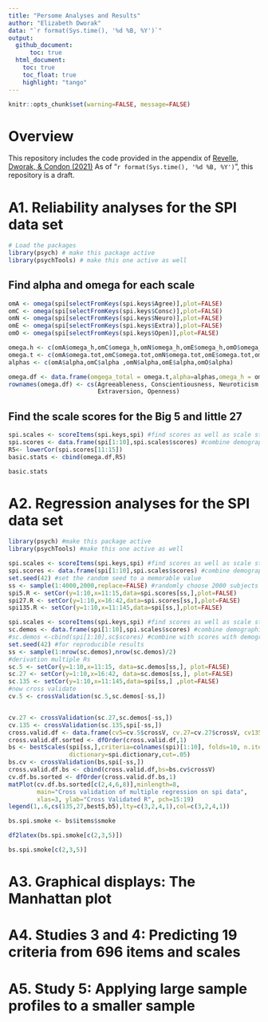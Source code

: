 ```yaml
---
title: "Persome Analyses and Results"
author: "Elizabeth Dworak"
data: "`r format(Sys.time(), '%d %B, %Y')`"
output: 
  github_document:
      toc: true
  html_document:
    toc: true
    toc_float: true
    highlight: "tango"
---
```


```r
knitr::opts_chunk$set(warning=FALSE, message=FALSE)
```

# Overview
This repository includes the code provided in the appendix of [Revelle, Dworak, &amp; Condon (2021)](https://doi.org/10.1016/j.paid.2020.109905) As of "`r format(Sys.time(), '%d %B, %Y')`", this repository is a draft.

# A1. Reliability analyses for the SPI data set
```r
# Load the packages
library(psych) # make this package active
library(psychTools) # make this one active as well
```

## Find alpha and omega for each scale

```r
omA <- omega(spi[selectFromKeys(spi.keys$Agree)],plot=FALSE)
omC <- omega(spi[selectFromKeys(spi.keys$Consc)],plot=FALSE)
omN <- omega(spi[selectFromKeys(spi.keys$Neuro)],plot=FALSE)
omE <- omega(spi[selectFromKeys(spi.keys$Extra)],plot=FALSE)
omO <- omega(spi[selectFromKeys(spi.keys$Open)],plot=FALSE)

omega.h <- c(omA$omega_h,omC$omega_h,omN$omega_h,omE$omega_h,omO$omega_h)
omega.t <- c(omA$omega.tot,omC$omega.tot,omN$omega.tot,omE$omega.tot,omO$omega.tot)
alphas <- c(omA$alpha,omC$alpha ,omN$alpha,omE$alpha,omO$alpha)

omega.df <- data.frame(omgega_total = omega.t,alpha=alphas,omega_h = omega.h)
rownames(omega.df) <- cs(Agreeableness, Conscientiousness, Neuroticism,
                         Extraversion, Openness)
```

## Find the scale scores for the Big 5 and little 27

```r
spi.scales <- scoreItems(spi.keys,spi) #find scores as well as scale statistics
spi.scores <- data.frame(spi[1:10],spi.scales$scores) #combine demographics and scores
R5<- lowerCor(spi.scores[11:15])
basic.stats <- cbind(omega.df,R5)
```

```r
basic.stats
```

# A2. Regression analyses for the SPI data set 
```r
library(psych) #make this package active
library(psychTools) #make this one active as well
```

```r
spi.scales <- scoreItems(spi.keys,spi) #find scores as well as scale statistics
spi.scores <- data.frame(spi[1:10],spi.scales$scores) #combine demographics and scores
set.seed(42) #set the random seed to a memorable value
ss <- sample(1:4000,2000,replace=FALSE) #randomly choose 2000 subjects
spi5.R <- setCor(y=1:10,x=11:15,data=spi.scores[ss,],plot=FALSE)
spi27.R <- setCor(y=1:10,x=16:42,data=spi.scores[ss,],plot=FALSE)
spi135.R <- setCor(y=1:10,x=11:145,data=spi[ss,],plot=FALSE)

spi.scales <- scoreItems(spi.keys,spi) #find scores as well as scale statistics
sc.demos <- data.frame(spi[1:10],spi.scales$scores) #combine demographics and scores
#sc.demos <-cbind(spi[1:10],sc$scores) #combine with scores with demographics
set.seed(42) #for reproducible results
ss <- sample(1:nrow(sc.demos),nrow(sc.demos)/2)
#derivation multiple Rs
sc.5 <- setCor(y=1:10,x=11:15, data=sc.demos[ss,], plot=FALSE)
sc.27 <- setCor(y=1:10,x=16:42, data=sc.demos[ss,], plot=FALSE)
sc.135 <- setCor(y=1:10,x=11:145,data=spi[ss,] ,plot=FALSE)
#now cross validate
cv.5 <- crossValidation(sc.5,sc.demos[-ss,])


cv.27 <- crossValidation(sc.27,sc.demos[-ss,])
cv.135 <- crossValidation(sc.135,spi[-ss,])
cross.valid.df <- data.frame(cv5=cv.5$crossV, cv.27=cv.27$crossV, cv135=cv.135$crossV)
cross.valid.df.sorted <- dfOrder(cross.valid.df,1)
bs <- bestScales(spi[ss,],criteria=colnames(spi)[1:10], folds=10, n.item=20,
                 dictionary=spi.dictionary,cut=.05)
bs.cv <- crossValidation(bs,spi[-ss,])
cross.valid.df.bs <- cbind(cross.valid.df,bs=bs.cv$crossV)
cv.df.bs.sorted <- dfOrder(cross.valid.df.bs,1)
matPlot(cv.df.bs.sorted[c(2,4,6,8)],minlength=8,
        main="Cross validation of multiple regression on spi data",
        xlas=3, ylab="Cross Validated R", pch=15:19)
legend(1,.6,cs(135,27,bestS,b5),lty=c(3,2,4,1),col=c(3,2,4,1))

bs.spi.smoke <- bs$items$smoke
```

```r
df2latex(bs.spi.smoke[c(2,3,5)])
```


```r
bs.spi.smoke[c(2,3,5)]
```



# A3. Graphical displays: The Manhattan plot

# A4. Studies 3 and 4: Predicting 19 criteria from 696 items and scales 

# A5. Study 5: Applying large sample profiles to a smaller sample